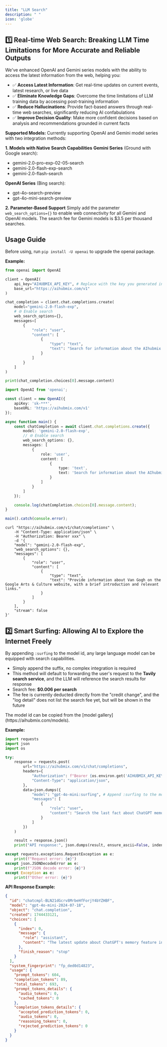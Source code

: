 ```yaml
---
title: "LLM Search"
description: " "
icon: 'globe'
---
```


## 1️⃣ Real-time Web Search: Breaking LLM Time Limitations for More Accurate and Reliable Outputs

We've enhanced OpenAI and Gemini series models with the ability to access the latest information from the web, helping you:  
- ✅ **Access Latest Information**: Get real-time updates on current events, latest research, or live data
- ✅ **Eliminate Knowledge Gaps**: Overcome the time limitations of LLM training data by accessing post-training information
- ✅ **Reduce Hallucinations**: Provide fact-based answers through real-time web searches, significantly reducing AI confabulations
- ✅ **Improve Decision Quality**: Make more confident decisions based on analysis and recommendations grounded in current facts

**Supported Models:**
Currently supporting OpenAI and Gemini model series with two integration methods:

**1. Models with Native Search Capabilities**
**Gemini Series** (Ground with Google search):
- gemini-2.0-pro-exp-02-05-search
- gemini-2.0-flash-exp-search
- gemini-2.0-flash-search

**OpenAI Series** (Bing search):
- gpt-4o-search-preview
- gpt-4o-mini-search-preview

**2. Parameter-Based Support**
Simply add the parameter `web_search_options={}` to enable web connectivity for all Gemini and OpenAI models. 
The search fee for Gemini models is $3.5 per thousand searches.

## Usage Guide

Before using, run `pip install -U openai` to upgrade the openai package.

**Example:**
<CodeGroup>
```py Python
from openai import OpenAI

client = OpenAI(
    api_key="AIHUBMIX_API_KEY", # Replace with the key you generated in AiHubMix
    base_url="https://aihubmix.com/v1"
)

chat_completion = client.chat.completions.create(
    model="gemini-2.0-flash-exp",
    # 🌐 Enable search
    web_search_options={},
    messages=[
        {
            "role": "user",
            "content": [
                {
                    "type": "text",
                    "text": "Search for information about the AIhubmix LLM API platform, provide a brief introduction, and include relevant links."
                }
            ]
        }
    ]
)

print(chat_completion.choices[0].message.content)
```

```ts Typescript 
import OpenAI from 'openai';

const client = new OpenAI({
    apiKey: 'sk-***',
    baseURL: 'https://aihubmix.com/v1'
});

async function main() {
    const chatCompletion = await client.chat.completions.create({
        model: 'gemini-2.0-flash-exp',
        // 🌐 Enable search
        web_search_options: {},
        messages: [
            {
                role: 'user',
                content: [
                    {
                        type: 'text',
                        text: 'Search for information about the AIhubmix LLM API platform, provide a brief introduction, and include relevant links.'
                    }
                ]
            }
        ]
    });

    console.log(chatCompletion.choices[0].message.content);
}

main().catch(console.error);
```

```shell Curl
curl "https://aihubmix.com/v1/chat/completions" \
    -H "Content-Type: application/json" \
    -H "Authorization: Bearer xxx" \
    -d '{
    "model": "gemini-2.0-flash-exp",
    "web_search_options": {},
    "messages": [
        {
            "role": "user",
            "content": [
                {
                    "type": "text",
                    "text": "Provide information about Van Gogh on the Google Arts & Culture website, with a brief introduction and relevant links."
                }
            ]
        }
    ],
    "stream": false
}'
```

</CodeGroup>

## 2️⃣ Smart Surfing: Allowing AI to Explore the Internet Freely

By appending `:surfing` to the model id, any large language model can be equipped with search capabilities.
- Simply append the suffix, no complex integration is required
- This method will default to forwarding the user's request to the **Tavily search service**, and the LLM will reference the search results for response
- Search fee: **$0.006 per search**
- The fee is currently deducted directly from the "credit change", and the "log detail" does not list the search fee yet, but will be shown in the future

<Tip>
The model id can be copied from the [model gallery](https://aihubmix.com/models).
</Tip>

**Example:**
<CodeGroup>
```py Python
import requests
import json
import os

try:
    response = requests.post(
        url="https://aihubmix.com/v1/chat/completions",
        headers={
            "Authorization": f"Bearer {os.environ.get('AIHUBMIX_API_KEY')}",
            "Content-Type": "application/json",
        },
        data=json.dumps({
            "model": "gpt-4o-mini:surfing", # Append :surfing to the model id to support searching
            "messages": [
                {
                    "role": "user",
                    "content": "Search the last fact about ChatGPT memory feature, return with the URL"
                }
            ]
        })
    )

    result = response.json()
    print("API response:", json.dumps(result, ensure_ascii=False, indent=2))

except requests.exceptions.RequestException as e:
    print(f"Request error: {e}")
except json.JSONDecodeError as e:
    print(f"JSON decode error: {e}")
except Exception as e:
    print(f"Other error: {e}")
```
</CodeGroup>

**API Response Example:**
```json
{
  "id": "chatcmpl-BLN21dGcrv8MrbeHfForjY4bYZHBF",
  "model": "gpt-4o-mini-2024-07-18",
  "object": "chat.completion",
  "created": 1744433121,
  "choices": [
    {
      "index": 0,
      "message": {
        "role": "assistant",
        "content": "The latest update about ChatGPT's memory feature indicates that it now has expanded memory capabilities that allow it to recall information in two ways: through “saved memories” that users manually ask it to remember, and “reference chat history” for improving future interactions. For more details, you can visit the URL: [The Verge Article](https://www.theverge.com/news/646968/openai-chatgpt-long-term-memory-upgrade)."
      },
      "finish_reason": "stop"
    }
  ],
  "system_fingerprint": "fp_ded0d14823",
  "usage": {
    "prompt_tokens": 604,
    "completion_tokens": 89,
    "total_tokens": 693,
    "prompt_tokens_details": {
      "audio_tokens": 0,
      "cached_tokens": 0
    },
    "completion_tokens_details": {
      "accepted_prediction_tokens": 0,
      "audio_tokens": 0,
      "reasoning_tokens": 0,
      "rejected_prediction_tokens": 0
    }
  }
}
```